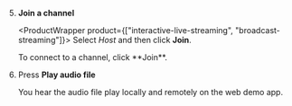 <PlatformWrapper platform="web">

5. **Join a channel**

    <ProductWrapper product={["interactive-live-streaming", "broadcast-streaming"]}>
    Select *Host* and then click **Join**.
    </ProductWrapper>

    <ProductWrapper product="video-calling, voice-calling">
    To connect to a channel, click **Join**.
    </ProductWrapper>

1. Press **Play audio file**

    You hear the audio file play locally and remotely on the web demo app.
</PlatformWrapper>
